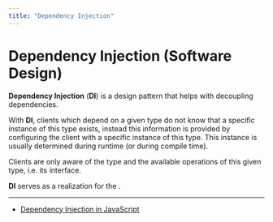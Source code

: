 ```yaml
---
title: "Dependency Injection"
---
```



# Dependency Injection (Software Design)

**Dependency Injection** (**DI**) is a design pattern that helps with decoupling dependencies.

With **DI**, clients which depend on a given type do not know that a specific instance of this type exists, instead
this information is provided by configuring the client with a specific instance of this type. This instance is usually
determined during runtime (or during compile time).

Clients are only aware of the type and the available operations of this given type, i.e. its interface.

**DI** serves as a realization for the <GlosRef name="Dependency Inversion Principle" file="sd.dependencyinversionprinciple" />.


---

 - [Dependency Injection in JavaScript](/docs/articles/dependency-injection-in-javascript/index.mdx)


<BackButton />